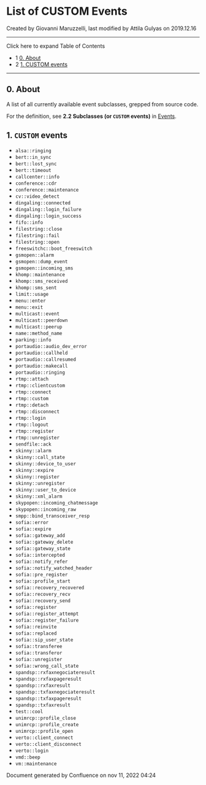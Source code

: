 
# List of CUSTOM Events 

 Created by  Giovanni Maruzzelli, last modified by  Attila Gulyas on 2019.12.16

---

Click here to expand Table of Contents

* 1 [0\. About](#0-about)
* 2 [1\. CUSTOM events](#1-custom-events)

---

## 0\. About

A list of all currently available event subclasses, grepped from source code.

For the definition, see **2.2 Subclasses (or `CUSTOM` events)** in [Events](./Events_32178330.mdx#0-about).

## 1\. `CUSTOM` events

  
* `alsa::ringing`
* `bert::in_sync`
* `bert::lost_sync`
* `bert::timeout`
* `callcenter::info`
* `conference::cdr`
* `conference::maintenance`
* `cv::video_detect`
* `dingaling::connected`
* `dingaling::login_failure`
* `dingaling::login_success`
* `fifo::info`
* `filestring::close`
* `filestring::fail`
* `filestring::open`
* `freeswitchc::boot_freeswitch`
* `gsmopen::alarm`
* `gsmopen::dump_event`
* `gsmopen::incoming_sms`
* `khomp::maintenance`
* `khomp::sms_received`
* `khomp::sms_sent`
* `limit::usage`
* `menu::enter`
* `menu::exit`
* `multicast::event`
* `multicast::peerdown`
* `multicast::peerup`
* `name::method_name`
* `parking::info`
* `portaudio::audio_dev_error`
* `portaudio::callheld`
* `portaudio::callresumed`
* `portaudio::makecall`
* `portaudio::ringing`
* `rtmp::attach`
* `rtmp::clientcustom`
* `rtmp::connect`
* `rtmp::custom`
* `rtmp::detach`
* `rtmp::disconnect`
* `rtmp::login`
* `rtmp::logout`
* `rtmp::register`
* `rtmp::unregister`
* `sendfile::ack`
* `skinny::alarm`
* `skinny::call_state`
* `skinny::device_to_user`
* `skinny::expire`
* `skinny::register`
* `skinny::unregister`
* `skinny::user_to_device`
* `skinny::xml_alarm`
* `skypopen::incoming_chatmessage`
* `skypopen::incoming_raw`
* `smpp::bind_transceiver_resp`
* `sofia::error`
* `sofia::expire`
* `sofia::gateway_add`
* `sofia::gateway_delete`
* `sofia::gateway_state`
* `sofia::intercepted`
* `sofia::notify_refer`
* `sofia::notify_watched_header`
* `sofia::pre_register`
* `sofia::profile_start`
* `sofia::recovery_recovered`
* `sofia::recovery_recv`
* `sofia::recovery_send`
* `sofia::register`
* `sofia::register_attempt`
* `sofia::register_failure`
* `sofia::reinvite`
* `sofia::replaced`
* `sofia::sip_user_state`
* `sofia::transferee`
* `sofia::transferor`
* `sofia::unregister`
* `sofia::wrong_call_state`
* `spandsp::rxfaxnegociateresult`
* `spandsp::rxfaxpageresult`
* `spandsp::rxfaxresult`
* `spandsp::txfaxnegociateresult`
* `spandsp::txfaxpageresult`
* `spandsp::txfaxresult`
* `test::cool`
* `unimrcp::profile_close`
* `unimrcp::profile_create`
* `unimrcp::profile_open`
* `verto::client_connect`
* `verto::client_disconnect`
* `verto::login`
* `vmd::beep`
* `vm::maintenance`

  
Document generated by Confluence on nov 11, 2022 04:24
